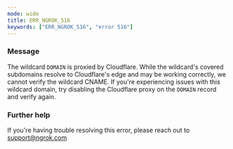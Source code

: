 ```yaml
---
mode: wide
title: ERR_NGROK_516
keywords: ["ERR_NGROK_516", "error 516"]
---
```


### Message

The wildcard `DOMAIN` is proxied by Cloudflare. While the wildcard's covered subdomains resolve to Cloudflare's edge and may be working correctly, we cannot verify the wildcard CNAME. If you're experiencing issues with this wildcard domain, try disabling the Cloudflare proxy on the `DOMAIN` record and verify again.

### Further help

If you're having trouble resolving this error, please reach out to [support@ngrok.com](mailto:support@ngrok.com?subject=Help%20with%20ERR_NGROK_516)
